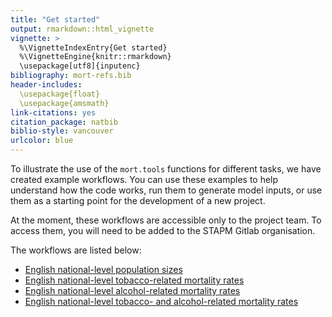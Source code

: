 ```yaml
---
title: "Get started"
output: rmarkdown::html_vignette
vignette: >
  %\VignetteIndexEntry{Get started}
  %\VignetteEngine{knitr::rmarkdown}
  \usepackage[utf8]{inputenc}
bibliography: mort-refs.bib
header-includes:
  \usepackage{float}
  \usepackage{amsmath}
link-citations: yes
citation_package: natbib
biblio-style: vancouver
urlcolor: blue
---
```


To illustrate the use of the `mort.tools` functions for different tasks, we have created example workflows. You can use these examples to help understand how the code works, run them to generate model inputs, or use them as a starting point for the development of a new project.    

At the moment, these workflows are accessible only to the project team. To access them, you will need to be added to the STAPM Gitlab organisation.  

The workflows are listed below:  

- [English national-level population sizes](https://gitlab.com/stapm/model-inputs/pop_sizes_eng_nat)  
- [English national-level tobacco-related mortality rates](https://gitlab.com/stapm/model-inputs/mortality_tob_eng_nat)  
- [English national-level alcohol-related mortality rates](https://gitlab.com/stapm/model-inputs/mortality_alc_eng_nat)  
- [English national-level tobacco- and alcohol-related mortality rates](https://gitlab.com/stapm/model-inputs/mortality_tobalc_eng_nat)  








